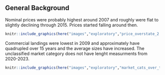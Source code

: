 
## General Background

Nominal prices were probably highest around 2007 and roughly were flat to slightly declining through 2015. Prices started falling around then. 


```r
knitr::include_graphics(here("images","exploratory","price_overstate_2.png"))
```


Commercial landings were lowest in 2009 and approximately have quadrupled over 15 years and the average sizes have increased.  The unclassified market category does not have lenght measurments from 2020-2023.


```r
knitr::include_graphics(here("images","exploratory","market_cats_over_time.png"))
```
